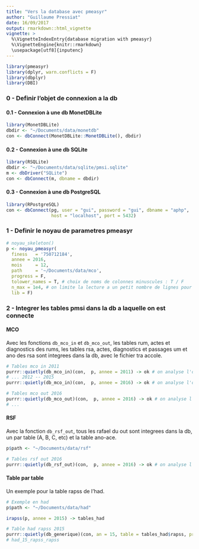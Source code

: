 ```yaml
---
title: "Vers la database avec pmeasyr"
author: "Guillaume Pressiat"
date: 16/09/2017
output: rmarkdown::html_vignette
vignette: >
  %\VignetteIndexEntry{database migration with pmeasyr}
  %\VignetteEngine{knitr::rmarkdown}
  \usepackage[utf8]{inputenc}
---
```


```r
library(pmeasyr)
library(dplyr, warn.conflicts = F)
library(dbplyr)
library(DBI)
```

### 0 - Definir l'objet de connexion a la db

#### 0.1 - Connexion à une db MonetDBLite

```r
library(MonetDBLite)
dbdir <- "~/Documents/data/monetdb"
con <- dbConnect(MonetDBLite::MonetDBLite(), dbdir)
```

#### 0.2 - Connexion à une db SQLite


```r
library(RSQLite)
dbdir <- "~/Documents/data/sqlite/pmsi.sqlite"
m <- dbDriver("SQLite")
con <- dbConnect(m, dbname = dbdir)
```


#### 0.3 - Connexion à une db PostgreSQL


```r
library(RPostgreSQL)
con <- dbConnect(pg, user = "gui", password = "gui", dbname = "aphp",
                 host = "localhost", port = 5432)
```


### 1 - Definir le noyau de parametres pmeasyr

```r
# noyau_skeleton()
p <- noyau_pmeasyr(
  finess   = '750712184',
  annee = 2016,
  mois     = 12,
  path     = '~/Documents/data/mco',
  progress = F, 
  tolower_names = T, # choix de noms de colonnes minuscules : T / F
  n_max = 1e4, # on limite la lecture a un petit nombre de lignes pour tester d'abord
  lib = F)
```


### 2 - Integrer les tables pmsi dans la db a laquelle on est connecte


#### MCO

Avec les fonctions `db_mco_in` et `db_mco_out`, les tables rum, actes et diagnostics des rums, les tables rsa, actes, diagnostics et passages um et ano des rsa sont integrees dans la db, avec le fichier tra accole.

```r
# Tables mco in 2011
purrr::quietly(db_mco_in)(con,  p, annee = 2011) -> ok # on analyse l'objet ok ensuite : ok ?
# ... 2012 -- 2015
purrr::quietly(db_mco_in)(con,  p, annee = 2016) -> ok # on analyse l'objet ok ensuite : ..

# Tables mco out 2016
purrr::quietly(db_mco_out)(con,  p, annee = 2016) -> ok # on analyse l'objet ok ensuite : ..
# ...
```

#### RSF

Avec la fonction `db_rsf_out`, tous les rafael du out sont integrees dans la db, un par table (A, B, C, etc) et la table ano-ace.

```r


p$path <- "~/Documents/data/rsf"

# Tables rsf out 2016
purrr::quietly(db_rsf_out)(con,  p, annee = 2016) -> ok # on analyse l'objet ok ensuite : ..
```



#### Table par table

Un exemple pour la table rapss de l'had.

```r
# Exemple en had
p$path <- "~/Documents/data/had"

irapss(p, annee = 2015) -> tables_had

# Table had rapss 2015
purrr::quietly(db_generique)(con, an = 15, table = tables_had$rapss, prefix = 'had', suffix =  'rapss_rapss') -> ok
# had_15_rapss_rapss
```


